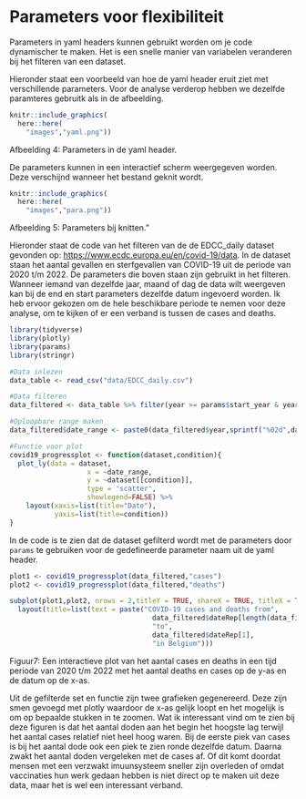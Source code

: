 # Parameters voor flexibiliteit


Parameters in yaml headers kunnen gebruikt worden om je code dynamischer te maken. Het is een snelle manier van variabelen veranderen bij het filteren van een dataset.

Hieronder staat een voorbeeld van hoe de yaml header eruit ziet met verschillende parameters. Voor de analyse verderop hebben we dezelfde paramteres gebruitk als in de afbeelding.

```r
knitr::include_graphics(
  here::here(
    "images","yaml.png"))
```

Afbeelding 4: Parameters in de yaml header.

De parameters kunnen in een interactief scherm weergegeven worden. Deze verschijnd wanneer het bestand geknit wordt.

```r
knitr::include_graphics(
  here::here(
    "images","para.png"))
```

Afbeelding 5: Parameters bij knitten."

Hieronder staat de code van het filteren van de de EDCC_daily dataset gevonden op: <https://www.ecdc.europa.eu/en/covid-19/data>. In de dataset staan het aantal gevallen en sterfgevallen van COVID-19 uit de periode van 2020 t/m 2022. De parameters die boven staan zijn gebruikt in het filteren. Wanneer iemand van dezelfde jaar, maand of dag de data wilt weergeven kan bij de end en start parameters dezelfde datum ingevoerd worden. Ik heb ervoor gekozen om de hele beschikbare periode te nemen voor deze analyse, om te kijken of er een verband is tussen de cases and deaths.

```r
library(tidyverse)
library(plotly)
library(params)
library(stringr)

#Data inlezen
data_table <- read_csv("data/EDCC_daily.csv")

#Data filteren
data_filtered <- data_table %>% filter(year >= params$start_year & year <= params$end_year & countriesAndTerritories == params$country & day %in% c(params$start_day:params$end_day) & month %in% c(params$start_month:params$end_month))

#Oploopbare range maken
data_filtered$date_range <- paste0(data_filtered$year,sprintf("%02d",data_filtered$month),sprintf("%02d",data_filtered$day)) 

#Functie voor plot
covid19_progressplot <- function(dataset,condition){
  plot_ly(data = dataset,
                   x = ~date_range,
                   y = ~dataset[[condition]], 
                   type = 'scatter',
                   showlegend=FALSE) %>%
    layout(xaxis=list(title="Date"),
           yaxis=list(title=condition))
}
```

In de code is te zien dat de dataset gefilterd wordt met de parameters door `params` te gebruiken voor de gedefineerde parameter naam uit de yaml header.

```r
plot1 <- covid19_progressplot(data_filtered,"cases")
plot2 <- covid19_progressplot(data_filtered,"deaths")

subplot(plot1,plot2, nrows = 2,titleY = TRUE, shareX = TRUE, titleX = TRUE) %>%
  layout(title=list(text = paste("COVID-19 cases and deaths from",
                                   data_filtered$dateRep[length(data_filtered$dateRep)],
                                   "to",
                                   data_filtered$dateRep[1],
                                   "in Belgium")))
```
Figuur7: Een interactieve plot van het aantal cases en deaths in een tijd periode van 2020 t/m 2022 met het aantal deaths en cases op de y-as en de datum op de x-as.

Uit de gefilterde set en functie zijn twee grafieken gegenereerd. Deze zijn smen gevoegd met plotly waardoor de x-as gelijk loopt en het mogelijk is om op bepaalde stukken in te zoomen. Wat ik interessant vind om te zien bij deze figuren is dat het aantal doden aan het begin het hoogste lag terwijl het aantal cases relatief niet heel hoog waren. Bij de eerste piek van cases is bij het aantal dode ook een piek te zien ronde dezelfde datum. Daarna zwakt het aantal doden vergeleken met de cases af. Of dit komt doordat mensen met een verzwakt imuunsysteem sneller zijn overleden of omdat vaccinaties hun werk gedaan hebben is niet direct op te maken uit deze data, maar het is wel een interessant verband.
